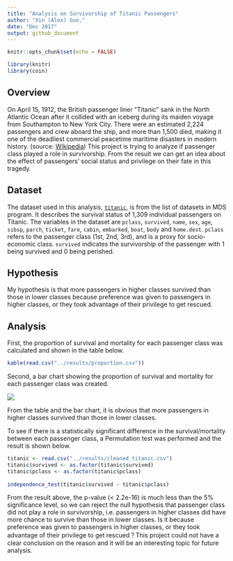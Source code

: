 ```yaml
---
title: "Analysis on Survivorship of Titanic Passengers"
author: "Xin (Alex) Guo,"
date: "Dec 2017"
output: github_document
---
```


```r
knitr::opts_chunk$set(echo = FALSE)
```

```r
library(knitr)
library(coin)
```

## Overview

On April 15, 1912, the British passenger liner "Titanic" sank in the North Atlantic Ocean after it collided with an iceberg during its maiden voyage from Southampton to New York City. There were an estimated 2,224 passengers and crew aboard the ship, and more than 1,500 died, making it one of the deadliest commercial peacetime maritime disasters in modern history. (source: [Wikipedia](https://en.wikipedia.org/wiki/RMS_Titanic)) This project is trying to analyze if passenger class played a role in survivorship. From the result we can get an idea about the effect of passengers' social status and privilege on their fate in this tragedy.

## Dataset

The dataset used in this analysis, [`titanic`](https://github.ubc.ca/ubc-mds-2017/datasets/blob/master/data/titanic.csv), is from the list of datasets in MDS program. It describes the survival status of 1,309 individual passengers on Titanic. The variables in the dataset are `pclass`, `survived`, `name`, `sex`, `age`, `sibsp`, `parch`, `ticket`, `fare`, `cabin`, `embarked`, `boat`, `body` and `home.dest`. `pclass` refers to the passenger class (1st, 2nd, 3rd), and is a proxy for socio-economic class. `survived` indicates the survivorship of the passenger with 1 being survived and 0 being perished. 

## Hypothesis

My hypothesis is that more passengers in higher classes survived than those in lower classes because preference was given to passengers in higher classes, or they took advantage of their privilege to get rescued.

## Analysis

First, the proportion of survival and mortality for each passenger class was calculated and shown in the table below.

```r
kable(read.csv("../results/proportion.csv"))
```

Second, a bar chart showing the proportion of survival and mortality for each passenger class was created.

![](../results/figure/bar_chart.png)

From the table and the bar chart, it is obvious that more passengers in higher classes survived than those in lower classes.

To see if there is a statistically significant difference in the survival/mortality between each passenger class, a Permutation test was performed and the result is shown below.

```r
titanic <- read.csv("../results/cleaned_titanic.csv")
titanic$survived <- as.factor(titanic$survived)
titanic$pclass <- as.factor(titanic$pclass)
  
independence_test(titanic$survived ~ titanic$pclass)
```

From the result above, the p-value (< 2.2e-16) is much less than the 5% significance level, so we can reject the null hypothesis that passenger class did not play a role in survivorship, i.e. passengers in higher classes did have more chance to survive than those in lower classes. Is it because preference was given to passengers in higher classes, or they took advantage of their privilege to get rescued？This project could not have a clear conclusion on the reason and it will be an interesting topic for future analysis.
